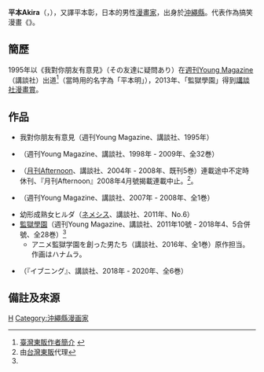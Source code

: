{{Infobox 漫畫家
|姓名 = 平本Akira
|畫像 = 
|畫像尺寸 = 
|附註 = 
|日語原文 = ひらもと アキラ 
|羅馬字 = Hiramoto Akira
|國籍 = {{JPN}}[[沖繩縣|沖繩縣]]
|出生日期 = 1976年
|職業 = [[漫畫家|漫畫家]]
|活躍時期 = 1995年至今
|類型 = [[少年漫畫|少年漫畫]]、[[青年漫畫|青年漫畫]]
|代表作 = 《沒下巴的阿健與我》<br>《[[監獄學園|監獄學園]]》
|獎項 = 第37屆[[講談社漫畫賞|講談社漫畫賞]]（監獄學園）
|簽名 = 
|官方網站 = 
}}
'''平本Akira'''（{{lang-ja|平本アキラ}}，{{bd|1976年|||}}），又譯平本彰，日本的男性[[漫畫家|漫畫家]]，出身於[[沖繩縣|沖繩縣]]。代表作為搞笑漫畫《{{link-ja|沒下巴的阿健與我|アゴなしゲンとオレ物語}}》。

==簡歷==
1995年以《我對你朋友有意見》（その友達に疑問あり）在[[週刊Young_Magazine|週刊Young Magazine]]（講談社）出道<ref>[http://www.tohan.com.tw/products/detail_1.php?id=2410 臺灣東販作者簡介] {{webarchive|url=https://web.archive.org/web/20131024075709/http://tohan.com.tw/products/detail_1.php?id=2410 |date=2013-10-24 }}</ref>（當時用的名字為「平本明」），2013年、「監獄學園」得到[[講談社漫畫賞|講談社漫畫賞]]。

==作品==
*我對你朋友有意見（週刊Young Magazine、講談社、1995年）
*{{link-ja|沒下巴的阿健與我|アゴなしゲンとオレ物語}}（週刊Young Magazine、講談社、1998年 - 2009年、全32巻）
*{{link-ja|我和惡魔的藍調|俺と悪魔のブルーズ}}（[[月刊Afternoon|月刊Afternoon]]、講談社、2004年 - 2008年、既刊5巻）連載途中不定時休刊、『月刊Afternoon』2008年4月號揭載連載中止。<ref name="multiple">由[[台灣東販|台灣東販]]代理</ref>。
*{{link-ja|我的溫泉街物語|やりすぎコンパニオンとアタシ物語}}（週刊Young Magazine、講談社、2007年 - 2008年、全1巻）
*幼形成熟女ヒルダ（[[ネメシス|ネメシス]]、講談社、2011年、No.6）
*[[監獄學園|監獄學園]]（週刊Young Magazine、講談社、2011年10號 - 2018年4、5合併號、全28巻）<ref name="multiple"></ref>
**アニメ監獄学園を創った男たち（講談社、2016年、全1巻）原作担当。作画はハナムラ。
*{{link-ja|RaW HERO|RaW HERO}}（『イブニング』、講談社、2018年 - 2020年、全6巻）

==備註及來源==
<references/>

[[Category:日本漫畫家|H]]
[[Category:沖繩縣漫画家|Category:沖繩縣漫画家]]